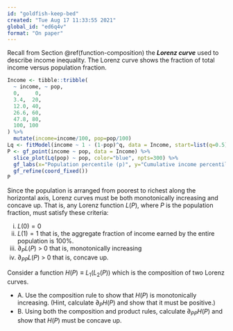 ```yaml
---
id: "goldfish-keep-bed"
created: "Tue Aug 17 11:33:55 2021"
global_id: "ed6q4v"
format: "On paper"
---
```




Recall from Section \@ref(function-composition) the ***Lorenz curve*** used to describe income inequality. The Lorenz curve shows the fraction of total income versus population fraction. 

```r
Income <- tibble::tribble(
  ~ income, ~ pop,
  0,     0,
  3.4,  20,
  12.0, 40, 
  26.6, 60,
  47.8, 80,
  100, 100
) %>%
  mutate(income=income/100, pop=pop/100)
Lq <- fitModel(income ~ 1 - (1-pop)^q, data = Income, start=list(q=0.5))
P <- gf_point(income ~ pop, data = Income) %>%
  slice_plot(Lq(pop) ~ pop, color="blue", npts=300) %>%
  gf_labs(x="Population percentile (p)", y="Cumulative income percentile (L)") %>%
  gf_refine(coord_fixed())
P
```

Since the population is arranged from poorest to richest along the horizontal axis, Lorenz curves must be both monotonically increasing and concave up.  That is, any Lorenz function $L(P)$, where $P$ is the population fraction, must satisfy these criteria:

i. $L(0) = 0$ 
ii. $L(1) = 1$ that is, the aggregate fraction of income earned by the entire population is 100%.
iii. $\partial_P L(P) \ > \ 0$ that is, monotonically increasing
iv. $\partial_{PP} L(P) \ > \ 0$ that is, concave up.


Consider a function $H(P) \equiv L_1(L_2(P))$ which is the composition of two Lorenz curves. 

- A. Use the composition rule to show that $H(P)$ is monotonically increasing. (Hint, calculate $\partial_P H(P)$ and show that it must be positive.)
- B. Using both the composition and product rules, calculate $\partial_{PP} H(P)$ and show that $H(P)$ must be concave up.


